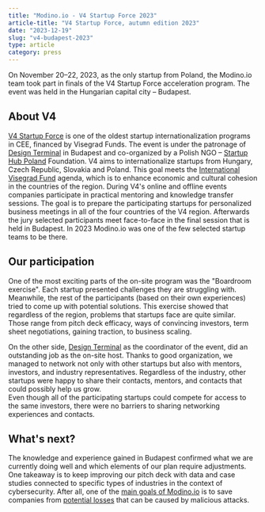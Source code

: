 ```yaml
---
title: "Modino.io - V4 Startup Force 2023"
article-title: "V4 Startup Force, autumn edition 2023"
date: "2023-12-19"
slug: "v4-budapest-2023"
type: article
category: press
---
```


 On November 20–22, 2023, as the only startup from Poland, the Modino.io team took part in finals of the V4 Startup Force acceleration program. The event was held in the Hungarian capital city – Budapest.

## About V4

[V4 Startup Force](https://v4startupforce.designterminal.org) is one of the oldest startup internationalization programs in CEE, financed by Visegrad Funds. The event is under the patronage of [Design Terminal](https://designterminal.org/en) in Budapest and co-organized by a Polish NGO – [Startup Hub Poland](https://startuphub.pl/) Foundation. V4 aims to internationalize startups from Hungary, Czech Republic, Slovakia and Poland. This goal meets the [International Visegrad Fund](https://www.visegradfund.org/) agenda, which is to enhance economic and cultural cohesion in the countries of the region. During V4's online and offline events companies participate in practical mentoring and knowledge transfer sessions. The goal is to prepare the participating startups for personalized business meetings in all of the four countries of the V4 region. Afterwards the jury selected participants meet face-to-face in the final session that is held in Budapest. In 2023 Modino.io was one of the few selected startup teams to be there.

## Our participation

One of the most exciting parts of the on-site program was the "Boardroom exercise". Each startup presented challenges they are struggling with. Meanwhile, the rest of the participants (based on their own experiences) tried to come up with potential solutions. This exercise showed that regardless of the region, problems that startups face are quite similar. Those range from pitch deck efficacy, ways of convincing investors, term sheet negotiations, gaining traction, to business scaling.

On the other side, [Design Terminal](https://designterminal.org/en)  as the coordinator of the event, did an outstanding job as the on-site host. Thanks to good organization, we managed to network not only with other startups but also with mentors, investors, and industry representatives. Regardless of the industry, other startups were happy to share their contacts, mentors, and contacts that could possibly help us grow.<br />
Even though all of the participating startups could compete for access to the same investors, there were no barriers to sharing networking experiences and contacts.

## What's next?
The knowledge and experience gained in Budapest confirmed what we are currently doing well and which elements of our plan require adjustments. One takeaway is to keep improving our pitch deck with data and case studies connected to specific types of industries in the context of cybersecurity. After all, one of the [main goals of Modino.io](https://modino.io/solution) is to save companies from [potential losses](https://www.ibm.com/reports/data-breach) that can be caused by malicious attacks.
